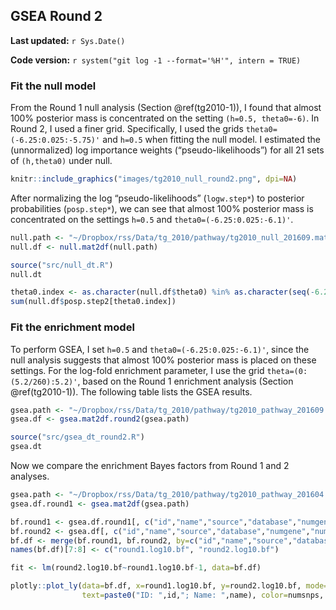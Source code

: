 ## GSEA Round 2 {#tg2010-2}

**Last updated:** `r Sys.Date()`

**Code version:** `r system("git log -1 --format='%H'", intern = TRUE)`

### Fit the null model

From the Round 1 null analysis (Section \@ref(tg2010-1)), I found that almost 100% posterior mass is concentrated on the setting `(h=0.5, theta0=-6)`. In Round 2, I used a finer grid. Specifically, I used the grids `theta0=(-6.25:0.025:-5.75)'` and `h=0.5` when fitting the null model. I estimated the (unnormalized) log importance weights ("pseudo-likelihoods") for all 21 sets of `(h,theta0)` under null.

```r
knitr::include_graphics("images/tg2010_null_round2.png", dpi=NA)
```

After normalizing the log "pseudo-likelihoods" (`logw.step*`) to posterior probabilities (`posp.step*`), we can see that almost 100% posterior mass is concentrated on the settings `h=0.5` and `theta0=(-6.25:0.025:-6.1)'`.
```r
null.path <- "~/Dropbox/rss/Data/tg_2010/pathway/tg2010_null_201609.mat"
null.df <- null.mat2df(null.path)
```

```r
source("src/null_dt.R")
null.dt
```

```r
theta0.index <- as.character(null.df$theta0) %in% as.character(seq(-6.25,-6.1,by=0.025)) 
sum(null.df$posp.step2[theta0.index]) 
```

### Fit the enrichment model

To perform GSEA, I set `h=0.5` and `theta0=(-6.25:0.025:-6.1)'`, since the null analysis suggests that almost 100% posterior mass is placed on these settings. For the log-fold enrichment parameter, I use the grid `theta=(0:(5.2/260):5.2)'`, based on the Round 1 enrichment analysis (Section \@ref(tg2010-1)). The following table lists the GSEA results. 
```r
gsea.path <- "~/Dropbox/rss/Data/tg_2010/pathway/tg2010_pathway_201609.mat"
gsea.df <- gsea.mat2df.round2(gsea.path) 
```

```r
source("src/gsea_dt_round2.R")
gsea.dt
```

Now we compare the enrichment Bayes factors from Round 1 and 2 analyses.

```r
gsea.path <- "~/Dropbox/rss/Data/tg_2010/pathway/tg2010_pathway_201604.mat"
gsea.df.round1 <- gsea.mat2df(gsea.path) 

bf.round1 <- gsea.df.round1[, c("id","name","source","database","numgene","numsnps","log10.bf")]
bf.round2 <- gsea.df[, c("id","name","source","database","numgene","numsnps","log10.bf")]
bf.df <- merge(bf.round1, bf.round2, by=c("id","name","source","database","numgene","numsnps"))
names(bf.df)[7:8] <- c("round1.log10.bf", "round2.log10.bf")
```

```r
fit <- lm(round2.log10.bf~round1.log10.bf-1, data=bf.df)

plotly::plot_ly(data=bf.df, x=round1.log10.bf, y=round2.log10.bf, mode="markers",
                text=paste0("ID: ",id,"; Name: ",name), color=numsnps, size=numgene) %>% add_trace(x=c(0,1400), y=c(0,1400), mode="lines") %>% add_trace(x=round1.log10.bf, y=fitted(fit), mode="lines") %>% layout(showlegend=F) 
```




